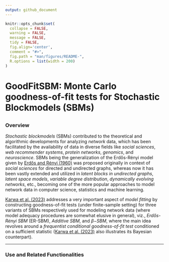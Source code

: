 ```yaml
---
output: github_document
---
```


<!-- README.md is generated from README.Rmd. Please edit that file -->

```r
knitr::opts_chunk$set(
  collapse = FALSE,
  warning = FALSE,
  message = FALSE,
  tidy = FALSE,
  fig.align='center',
  comment = "#>",
  fig.path = "man/figures/README-",
  R.options = list(width = 200)
)
```
# GoodFitSBM: Monte Carlo goodness-of-fit tests for Stochastic Blockmodels (SBMs)
<!-- <img src="man/figures/logo.png" align="right" width="150"/> -->

<!-- [![CRAN_Status_Badge](https://img.shields.io/cran/v/MatchIt?color=952100)](https://cran.r-project.org/package=lmw) [![CRAN_Downloads_Badge](https://cranlogs.r-pkg.org/badges/MatchIt?color=952100)](https://cran.r-project.org/package=lmw) -->
------
### Overview

*Stochastic blockmodels* (SBMs) contributed to the theoretical and algorithmic developments for analyzing *network* data, which has been facilitated by the availability of data in diverse fields like *social sciences*, *web recommender systems*, *protein networks*, *genomics*, and *neuroscience*. SBMs being the generalization of the Erdős-Rényi model given by [Erdős and Rényi (1960)](https://doi.org/10.1515/9781400841356.38) was proposed originally in context of *social sciences* for directed and undirected graphs, whereas now it has been vastly extended and utilized in *latent blocks in undirected graphs*, *latent space models*, *variable degree distribution*, *dynamically evolving networks*, etc., becoming one of the more popular approaches to model network data in computer science, statistics and machine learning.

[Karwa et al. (2023)](https://doi.org/10.1093/jrsssb/qkad084) addresses a very important aspect of *model fitting* by constructing goodness-of-fit tests (under finite-sample setting) for three variants of SBMs respectively used for modeling network data (where model adequacy procedures are somewhat elusive in general), viz., *Erdős-Rényi SBM* (ER-SBM), *Additive SBM*, and *$\beta-$SBM*, where the main idea revolves around a *frequentist conditional goodness-of-fit test* conditioned on a sufficient statistic ([Karwa et al. (2023)](https://doi.org/10.1093/jrsssb/qkad084) also illustrates its Bayesian counterpart).

------
### Use and Related Functionalities
